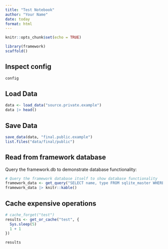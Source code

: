 ```yaml
---
title: "Test Notebook"
author: "Your Name"
date: today
format: html
---
```


```r
knitr::opts_chunk$set(echo = TRUE)

library(framework)
scaffold()
```

## Inspect config

```r
config
```

## Load Data

```r
data <- load_data("source.private.example")
data |> head()
```

## Save Data

```r
save_data(data, "final.public.example")
list.files("data/final/public")
```

## Read from framework database

Query the framework.db to demonstrate database functionality:

```r
# Query the framework database itself to show database functionality
framework_data <- get_query("SELECT name, type FROM sqlite_master WHERE type='table'", "framework")
framework_data |> knitr::kable()
```

## Cache expensive operations

```r
# cache_forget("test")
results <- get_or_cache("test", {
  Sys.sleep(5)
  1 + 1
})

results
```
